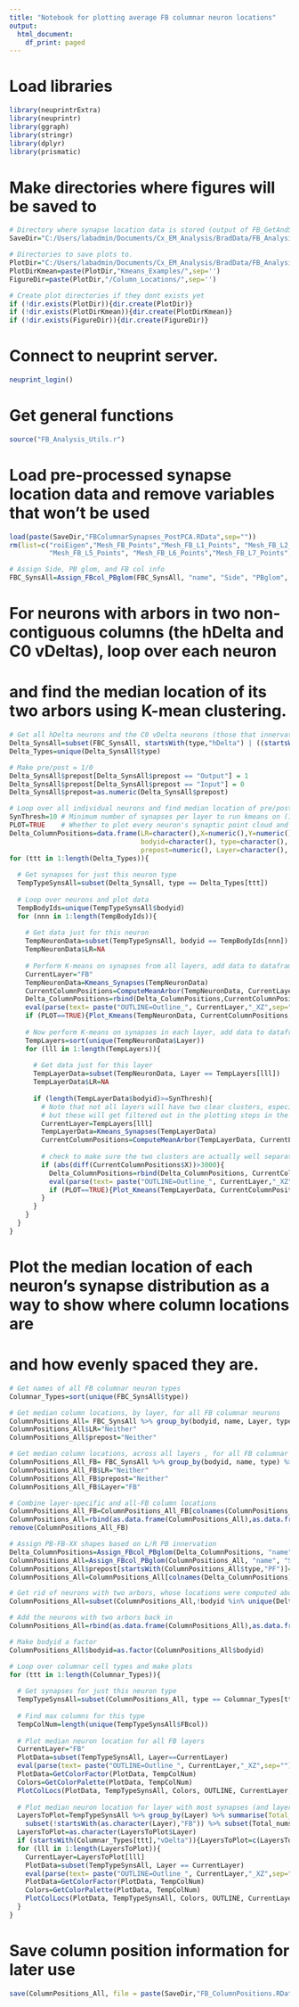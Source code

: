 ```yaml
---
title: "Notebook for plotting average FB columnar neuron locations"
output:
  html_document:
    df_print: paged
---
```


# Load libraries
```r
library(neuprintrExtra)
library(neuprintr)
library(ggraph)
library(stringr)
library(dplyr)
library(prismatic)
```

# Make directories where figures will be saved to
```r

# Directory where synapse location data is stored (output of FB_GetAndSave_Synapses.Rmd)
SaveDir="C:/Users/labadmin/Documents/Cx_EM_Analysis/BradData/FB_Analysis/"

# Directories to save plots to.
PlotDir="C:/Users/labadmin/Documents/Cx_EM_Analysis/BradData/FB_Analysis/Figure_ColumnLocations/"
PlotDirKmean=paste(PlotDir,"Kmeans_Examples/",sep='')
FigureDir=paste(PlotDir,"/Column_Locations/",sep='')

# Create plot directories if they dont exists yet
if (!dir.exists(PlotDir)){dir.create(PlotDir)}
if (!dir.exists(PlotDirKmean)){dir.create(PlotDirKmean)}
if (!dir.exists(FigureDir)){dir.create(FigureDir)}

```

# Connect to neuprint server.
```r
neuprint_login()
```

# Get general functions
```r

source("FB_Analysis_Utils.r")

```

# Load pre-processed synapse location data and remove variables that won't be used
```r

load(paste(SaveDir,"FBColumnarSynapses_PostPCA.RData",sep=""))
rm(list=c("roiEigen","Mesh_FB_Points","Mesh_FB_L1_Points", "Mesh_FB_L2_Points","Mesh_FB_L3_Points", "Mesh_FB_L4_Points",
          "Mesh_FB_L5_Points", "Mesh_FB_L6_Points","Mesh_FB_L7_Points", "Mesh_FB_L8_Points", "Mesh_FB_L9_Points","origin"))

# Assign Side, PB glom, and FB col info
FBC_SynsAll=Assign_FBcol_PBglom(FBC_SynsAll, "name", "Side", "PBglom", "FBcol")

```


# For neurons with arbors in two non-contiguous columns (the hDelta and C0 vDeltas), loop over each neuron
# and find the median location of its two arbors using K-mean clustering.
```r

# Get all hDelta neurons and the C0 vDelta neurons (those that innervate C1/C9)
Delta_SynsAll=subset(FBC_SynsAll, startsWith(type,"hDelta") | ((startsWith(type,"vDelta") & FBcol=="C0")) )
Delta_Types=unique(Delta_SynsAll$type)

# Make pre/post = 1/0
Delta_SynsAll$prepost[Delta_SynsAll$prepost == "Output"] = 1
Delta_SynsAll$prepost[Delta_SynsAll$prepost == "Input"] = 0
Delta_SynsAll$prepost=as.numeric(Delta_SynsAll$prepost)

# Loop over all individual neurons and find median location of pre/post arbors
SynThresh=10 # Minimum number of synapses per layer to run kmeans on (10 is good here)
PLOT=TRUE    # Whether to plot every neuron's synaptic point cloud and kmean groups
Delta_ColumnPositions=data.frame(LR=character(),X=numeric(),Y=numeric(), Z=numeric(), 
                                 bodyid=character(), type=character(), name=character(),
                                 prepost=numeric(), Layer=character(), numsyns=numeric())
for (ttt in 1:length(Delta_Types)){
  
  # Get synapses for just this neuron type
  TempTypeSynsAll=subset(Delta_SynsAll, type == Delta_Types[ttt])
  
  # Loop over neurons and plot data
  TempBodyIds=unique(TempTypeSynsAll$bodyid)
  for (nnn in 1:length(TempBodyIds)){
    
    # Get data just for this neuron
    TempNeuronData=subset(TempTypeSynsAll, bodyid == TempBodyIds[nnn])
    TempNeuronData$LR=NA
    
    # Perform K-means on synapses from all layers, add data to dataframe, and plot
    CurrentLayer="FB"
    TempNeuronData=Kmeans_Synapses(TempNeuronData)
    CurrentColumnPositions=ComputeMeanArbor(TempNeuronData, CurrentLayer)
    Delta_ColumnPositions=rbind(Delta_ColumnPositions,CurrentColumnPositions)
    eval(parse(text= paste("OUTLINE=Outline_", CurrentLayer,"_XZ",sep="")))
    if (PLOT==TRUE){Plot_Kmeans(TempNeuronData, CurrentColumnPositions, OUTLINE, CurrentLayer, PlotDirKmean)}
    
    # Now perform K-means on synapses in each layer, add data to dataframe
    TempLayers=sort(unique(TempNeuronData$Layer))
    for (lll in 1:length(TempLayers)){
  
      # Get data just for this layer
      TempLayerData=subset(TempNeuronData, Layer == TempLayers[lll])
      TempLayerData$LR=NA
      
      if (length(TempLayerData$bodyid)>=SynThresh){
        # Note that not all layers will have two clear clusters, especially those with very few synapses,
        # but these will get filtered out in the plotting steps in the next section.
        CurrentLayer=TempLayers[lll]
        TempLayerData=Kmeans_Synapses(TempLayerData)
        CurrentColumnPositions=ComputeMeanArbor(TempLayerData, CurrentLayer)
        
        # check to make sure the two clusters are actually well separated in space before adding to dataframe.
        if (abs(diff(CurrentColumnPositions$X))>3000){ 
          Delta_ColumnPositions=rbind(Delta_ColumnPositions, CurrentColumnPositions)
          eval(parse(text= paste("OUTLINE=Outline_", CurrentLayer,"_XZ",sep="")))
          if (PLOT==TRUE){Plot_Kmeans(TempLayerData, CurrentColumnPositions, OUTLINE, CurrentLayer, PlotDirKmean)}
        }
      }
    }
  }
}

```


# Plot the median location of each neuron's synapse distribution as a way to show where column locations are
# and how evenly spaced they are.
```r

# Get names of all FB columnar neuron types
Columnar_Types=sort(unique(FBC_SynsAll$type))

# Get median column locations, by layer, for all FB columnar neurons 
ColumnPositions_All= FBC_SynsAll %>% group_by(bodyid, name, Layer, type) %>% summarise(X=median(X),Y=median(Y), Z=median(Z), numsyns=n())
ColumnPositions_All$LR="Neither"
ColumnPositions_All$prepost="Neither"

# Get median column locations, across all layers , for all FB columnar neurons 
ColumnPositions_All_FB= FBC_SynsAll %>% group_by(bodyid, name, type) %>% summarise(X=median(X),Y=median(Y), Z=median(Z), numsyns=n())
ColumnPositions_All_FB$LR="Neither"
ColumnPositions_All_FB$prepost="Neither"
ColumnPositions_All_FB$Layer="FB"

# Combine layer-specific and all-FB column locations
ColumnPositions_All_FB=ColumnPositions_All_FB[colnames(ColumnPositions_All)]
ColumnPositions_All=rbind(as.data.frame(ColumnPositions_All),as.data.frame(ColumnPositions_All_FB))
remove(ColumnPositions_All_FB)

# Assign PB-FB-XX shapes based on L/R PB innervation
Delta_ColumnPositions=Assign_FBcol_PBglom(Delta_ColumnPositions, "name", "Side", "PBglom", "FBcol")
ColumnPositions_All=Assign_FBcol_PBglom(ColumnPositions_All, "name", "Side", "PBglom", "FBcol")
ColumnPositions_All$prepost[startsWith(ColumnPositions_All$type,"PF")]=ColumnPositions_All$Side[startsWith(ColumnPositions_All$type,"PF")]
ColumnPositions_All=ColumnPositions_All[colnames(Delta_ColumnPositions)]

# Get rid of neurons with two arbors, whose locations were computed above
ColumnPositions_All=subset(ColumnPositions_All,!bodyid %in% unique(Delta_ColumnPositions$bodyid))

# Add the neurons with two arbors back in
ColumnPositions_All=rbind(as.data.frame(ColumnPositions_All),as.data.frame(Delta_ColumnPositions))

# Make bodyid a factor
ColumnPositions_All$bodyid=as.factor(ColumnPositions_All$bodyid)

# Loop over columnar cell types and make plots
for (ttt in 1:length(Columnar_Types)){
  
  # Get synapses for just this neuron type
  TempTypeSynsAll=subset(ColumnPositions_All, type == Columnar_Types[ttt])
  
  # Find max columns for this type
  TempColNum=length(unique(TempTypeSynsAll$FBcol))
    
  # Plot median neuron location for all FB layers
  CurrentLayer="FB"
  PlotData=subset(TempTypeSynsAll, Layer==CurrentLayer)
  eval(parse(text= paste("OUTLINE=Outline_", CurrentLayer,"_XZ",sep="")))
  PlotData=GetColorFactor(PlotData, TempColNum)
  Colors=GetColorPalette(PlotData, TempColNum)
  PlotColLocs(PlotData, TempTypeSynsAll, Colors, OUTLINE, CurrentLayer, FigureDir)
  
  # Plot median neuron location for layer with most synapses (and layer 1 for vDelta types)
  LayersToPlot=TempTypeSynsAll %>% group_by(Layer) %>% summarise(Total_numsyns=sum(numsyns)) %>%
    subset(!startsWith(as.character(Layer),"FB")) %>% subset(Total_numsyns==max(Total_numsyns))
  LayersToPlot=as.character(LayersToPlot$Layer)
  if (startsWith(Columnar_Types[ttt],"vDelta")){LayersToPlot=c(LayersToPlot,"L1")}
  for (lll in 1:length(LayersToPlot)){
    CurrentLayer=LayersToPlot[lll]
    PlotData=subset(TempTypeSynsAll, Layer == CurrentLayer)
    eval(parse(text= paste("OUTLINE=Outline_", CurrentLayer,"_XZ",sep="")))
    PlotData=GetColorFactor(PlotData, TempColNum)
    Colors=GetColorPalette(PlotData, TempColNum)
    PlotColLocs(PlotData, TempTypeSynsAll, Colors, OUTLINE, CurrentLayer, FigureDir)
  }
}

```


# Save column position information for later use
```r

save(ColumnPositions_All, file = paste(SaveDir,"FB_ColumnPositions.RData",sep=""))

```


